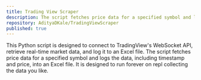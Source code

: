 ```yaml
---
title: Trading View Scraper
description: The script fetches price data for a specified symbol and logs the data, including timestamp and price, into an Excel file.
repository: AdityaDKale/TradingViewScraper
published: true
---
```

This Python script is designed to connect to TradingView's WebSocket API, retrieve real-time market data, and log it to an Excel file. The script fetches price data for a specified symbol and logs the data, including timestamp and price, into an Excel file. It is designed to run forever on repl collecting the data you like.
